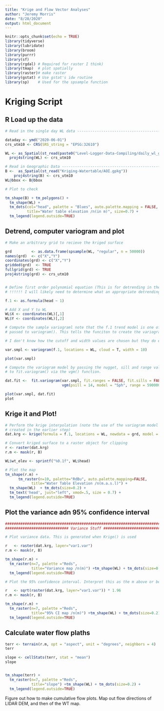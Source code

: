 ```yaml
---
title: "Krige and Flow Vector Analyses"
author: "Jeremy Morris"
date: "8/28/2020"
output: html_document
---
```


```r
knitr::opts_chunk$set(echo = TRUE)
library(tidyverse)
library(lubridate)
library(broom)
library(purrr)
library(sf)
library(rgdal) # Required for raster I think)
library(tmap)  # plot spatially
library(raster)# make raster
library(gstat) # Use gstat's idw routine
library(sp)    # Used for the spsample function
```

# Kriging Script

## R Load up the data


```r
# Read in the single day WL data ------------------------------------------

dataday <- ymd("2020-06-01")
crs_utm10 <- CRS(SRS_string = "EPSG:32610")

WL <- as_Spatial(st_read(paste0("Level-Logger-Data-Compiling/daily_wl_gpkgs/", dataday, ".gpkg")))
  proj4string(WL) <- crs_utm10

# Read in Geographic Data -------------------------------------------------
B <-  as_Spatial(st_read("Kriging-Watertable/AOI.gpkg"))
    proj4string(B) <- crs_utm10
WL@bbox <- B@bbox

# Plot to check

tm_shape(B) + tm_polygons() +
  tm_shape(WL) +
  tm_dots(col="head", palette = "Blues", auto.palette.mapping = FALSE,
          title="Water table elevation /n(in m)", size=0.7) +
  tm_legend(legend.outside=TRUE)


```

## Detrend, computer variogram and plot

```r
# Make an arbitrary grid to recieve the kriged surface

grd         <- as.data.frame(spsample(WL, "regular", n = 50000))
names(grd)  <- c("X","Y")
coordinates(grd) <- c("X","Y")
gridded(grd)  <- TRUE
fullgrid(grd) <- TRUE
proj4string(grd) <- crs_utm10  


# Define first order polynomial equation (This is for detrending in the variogram step)
# !!!!!! I will likely need to determine what an appropriate detrending approach to use is!!!!

f.1 <- as.formula(head ~ 1)

# Add X and Y to WL
WL$X <- coordinates(WL)[,1]
WL$Y <- coordinates(WL)[,2]

# Compute the sample variograml note that the f.1 trend model is one of the parameters
# passed to variogram(). This tells the funciton to create the variogram on the de-trended data.

# I don't know how the cutoff and width values are chosen but they do effect the output

var.smpl <- variogram(f.1, locations = WL, cloud = T, width = 10)

plot(var.smpl)

# Compute the variogram model by passing the nugget, sill and range values
# to fit.variogram() via the vgm() function.

dat.fit <-  fit.variogram(var.smpl, fit.ranges = FALSE, fit.sills = FALSE,
                          vgm(psill = 14, model = "Sph", range = 590000, nugget = 0))

plot(var.smpl, dat.fit)
plot

```


## Krige it and Plot!

```r

# Perform the krige interpolation (note the use of the variogram model
# created in the earlier step)
dat.krg <- krige(formula = f.1, locations = WL, newdata = grd, model = dat.fit)

# Convert kriged surface to a raster object for clipping
r <- raster(dat.krg)
r.m <- mask(r, B)

WL$wt_elev <- sprintf("%0.1f", WL$head)

# Plot the map
tm_shape(r.m) + 
      tm_raster(n=10, palette="RdBu", auto.palette.mapping=FALSE, 
            title="Water Table Elevation /n(m.a.s.l)") +
  tm_shape(WL)  + tm_dots(size=0.2) +
  tm_text('head', just="left", xmod=.5, size = 0.7) +
  tm_legend(legend.outside=TRUE)

```

## Plot the variance adn 95% confidence interval

```r

##############################################################################################################
############################# Variance Stuff #################################################################

# Plot variance data. This is generated when Krige() is used

r   <- raster(dat.krg, layer="var1.var")
r.m <- mask(r, B)

tm_shape(r.m) + 
  tm_raster(n=7, palette ="Reds",
            title="Variance map /n(m)") +tm_shape(WL) + tm_dots(size=0.2) +
  tm_legend(legend.outside=TRUE)

# Plot the 95% confidence interval. Interpret this as the m above or below estimated).

r   <- sqrt(raster(dat.krg, layer="var1.var")) * 1.96
r.m <- mask(r, B)

tm_shape(r.m) + 
  tm_raster(n=7, palette ="Reds",
            title="95% CI map /n(m)") +tm_shape(WL) + tm_dots(size=0.2) +
  tm_legend(legend.outside=TRUE)
```

## Calculate water flow plaths

```r

terr <- terrain(r.m, opt = "aspect", unit = "degrees", neighbors = 4)
terr

slope <- cellStats(terr, stat = "mean")
slope


tm_shape(terr) + 
  tm_raster(n=7, palette ="Reds",
            title="slope") +tm_shape(WL) + tm_dots(size=0.2) +
  tm_legend(legend.outside=TRUE)

```
Figure out how to make cumulative flow plots. Map out flow directions of LIDAR DEM, and then of the WT map.

